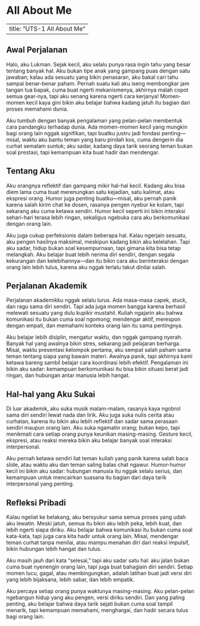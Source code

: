 # All About Me

---
title: "UTS-1 All About Me"
---

## Awal Perjalanan

Halo, aku Lukman. Sejak kecil, aku selalu punya rasa ingin tahu yang besar tentang banyak hal. Aku bukan tipe anak yang gampang puas dengan satu jawaban; kalau ada sesuatu yang bikin penasaran, aku bakal cari tahu sampai benar-benar paham. Pernah suatu kali aku iseng membongkar jam tangan tua bapak, cuma buat ngerti mekanismenya, akhirnya malah copot semua gear-nya, tapi aku senang karena ngerti cara kerjanya! Momen-momen kecil kaya gini bikin aku belajar bahwa kadang jatuh itu bagian dari proses memahami dunia.

Aku tumbuh dengan banyak pengalaman yang pelan-pelan membentuk cara pandangku terhadap dunia. Ada momen-momen kecil yang mungkin bagi orang lain nggak signifikan, tapi buatku justru jadi fondasi penting—misal, waktu aku bantu teman yang baru pindah kos, cuma dengerin dia curhat semalam suntuk; aku sadar, kadang daya tarik seorang teman bukan soal prestasi, tapi kemampuan kita buat hadir dan mendengar.

## Tentang Aku

Aku orangnya reflektif dan gampang mikir hal-hal kecil. Kadang aku bisa diem lama cuma buat merenungkan satu kejadian, satu kalimat, atau ekspresi orang. Humor juga penting buatku—misal, aku pernah panik karena salah kirim chat ke dosen, rasanya pengen nyebur ke kolam, tapi sekarang aku cuma ketawa sendiri. Humor kecil seperti ini bikin interaksi sehari-hari terasa lebih ringan, sekaligus ngebuka cara aku berkomunikasi dengan orang lain.

Aku juga cukup perfeksionis dalam beberapa hal. Kalau ngerjain sesuatu, aku pengen hasilnya maksimal, meskipun kadang bikin aku kelelahan. Tapi aku sadar, hidup bukan soal kesempurnaan, tapi gimana kita bisa tetap melangkah. Aku belajar buat lebih nerima diri sendiri, dengan segala kekurangan dan kelebihannya—dan itu bikin cara aku berinteraksi dengan orang lain lebih tulus, karena aku nggak terlalu takut dinilai salah.

## Perjalanan Akademik

Perjalanan akademikku nggak selalu lurus. Ada masa-masa capek, stuck, dan ragu sama diri sendiri. Tapi ada juga momen bangga karena berhasil melewati sesuatu yang dulu kupikir mustahil. Kuliah ngajarin aku bahwa komunikasi itu bukan cuma soal ngomong; mendengar aktif, merespon dengan empati, dan memahami konteks orang lain itu sama pentingnya.

Aku belajar lebih disiplin, mengatur waktu, dan nggak gampang nyerah. Banyak hal yang awalnya bikin stres, sekarang jadi pelajaran berharga. Misal, waktu presentasi kelompok pertama, aku sempat salah paham sama teman tentang siapa yang bawain materi. Awalnya panik, tapi akhirnya kami ketawa bareng sambil belajar cara koordinasi lebih efektif. Pengalaman ini bikin aku sadar: kemampuan berkomunikasi itu bisa bikin situasi berat jadi ringan, dan hubungan antar manusia lebih hangat.

## Hal-hal yang Aku Sukai

Di luar akademik, aku suka musik malam-malam, rasanya kaya ngobrol sama diri sendiri lewat nada dan lirik. Aku juga suka nulis cerita atau curhatan, karena itu bikin aku lebih reflektif dan sadar sama perasaan sendiri maupun orang lain. Aku suka ngamatin orang; bukan kepo, tapi menikmati cara setiap orang punya keunikan masing-masing. Gesture kecil, ekspresi, atau reaksi mereka bikin aku belajar banyak soal interaksi interpersonal.

Aku pernah ketawa sendiri liat teman kuliah yang panik karena salah baca slide, atau waktu aku dan teman saling balas chat ngawur. Humor-humor kecil ini bikin aku sadar: hubungan manusia itu nggak selalu serius, dan kemampuan untuk mencairkan suasana itu bagian dari daya tarik interpersonal yang penting.

## Refleksi Pribadi

Kalau ngeliat ke belakang, aku bersyukur sama semua proses yang udah aku lewatin. Meski jatuh, semua itu bikin aku lebih peka, lebih kuat, dan lebih ngerti siapa diriku. Aku belajar bahwa komunikasi itu bukan cuma soal kata-kata, tapi juga cara kita hadir untuk orang lain. Misal, mendengar teman curhat tanpa menilai, atau mampu menahan diri dari reaksi impulsif, bikin hubungan lebih hangat dan tulus.

Aku masih jauh dari kata “selesai,” tapi aku sadar satu hal: aku jalan bukan cuma buat nyenengin orang lain, tapi juga buat bahagiain diri sendiri. Setiap momen lucu, gagal, atau membingungkan, adalah latihan buat jadi versi diri yang lebih bijaksana, lebih sabar, dan lebih empatik.

Aku percaya setiap orang punya waktunya masing-masing. Aku pelan-pelan ngebangun hidup yang aku pengen, versi diriku sendiri. Dan yang paling penting, aku belajar bahwa daya tarik sejati bukan cuma soal tampil menarik, tapi kemampuan memahami, menghargai, dan hadir secara tulus bagi orang lain.
